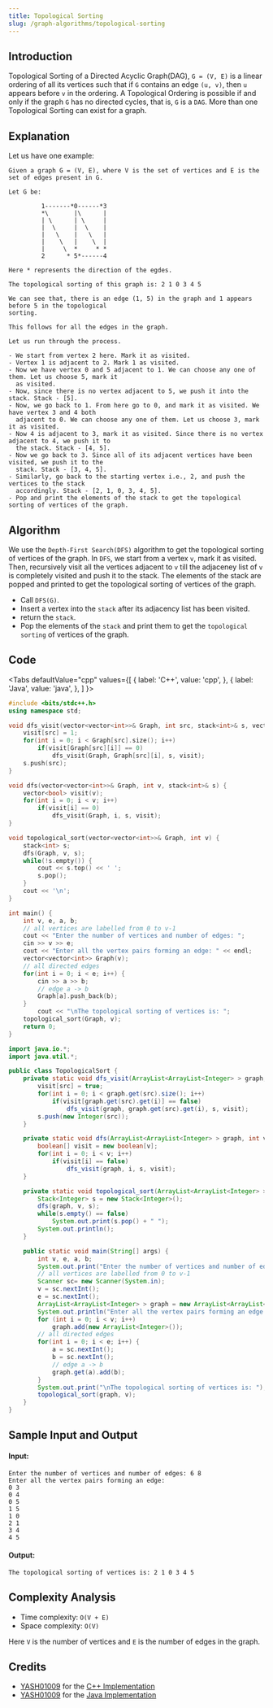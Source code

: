 ```yaml
---
title: Topological Sorting
slug: /graph-algorithms/topological-sorting
---
```


## Introduction

Topological Sorting of a Directed Acyclic Graph(DAG), `G = (V, E)` is a linear ordering of all its vertices such that if `G` contains an edge `(u, v)`, then `u` appears before `v` in the ordering. A Topological Ordering is possible if and only if the graph `G` has no directed cycles, that is, `G` is a `DAG`. More than one Topological Sorting can exist for a graph.

## Explanation

Let us have one example: 

```
Given a graph G = (V, E), where V is the set of vertices and E is the set of edges present in G.

Let G be:

         1-------*0------*3
         *\       |\      |
         | \	  | \	  |
         |  \	  |  \	  |
         |   \	  |   \   |
         |    \	  |    \  |	 
         |     \  *     * *
         2      * 5*------4

Here * represents the direction of the egdes.

The topological sorting of this graph is: 2 1 0 3 4 5

We can see that, there is an edge (1, 5) in the graph and 1 appears before 5 in the topological
sorting.

This follows for all the edges in the graph.

Let us run through the process.

- We start from vertex 2 here. Mark it as visited. 
- Vertex 1 is adjacent to 2. Mark 1 as visited.
- Now we have vertex 0 and 5 adjacent to 1. We can choose any one of them. Let us choose 5, mark it
  as visited.
- Now, since there is no vertex adjacent to 5, we push it into the stack. Stack - [5].
- Now, we go back to 1. From here go to 0, and mark it as visited. We have vertex 3 and 4 both
  adjacent to 0. We can choose any one of them. Let us choose 3, mark it as visited.
- Now 4 is adjacent to 3, mark it as visited. Since there is no vertex adjacent to 4, we push it to
  the stack. Stack - [4, 5].
- Now we go back to 3. Since all of its adjacent vertices have been visited, we push it to the
  stack. Stack - [3, 4, 5].
- Similarly, go back to the starting vertex i.e., 2, and push the vertices to the stack
  accordingly. Stack - [2, 1, 0, 3, 4, 5]. 
- Pop and print the elements of the stack to get the topological sorting of vertices of the graph.
```

## Algorithm

We use the `Depth-First Search(DFS)` algorithm to get the topological sorting of vertices of the graph. In `DFS`, we start from a vertex `v`, mark it as visited. Then, recursively visit all the vertices adjacent to `v` till the adjaceney list of `v` is completely visited and push it to the stack. The elements of the stack are popped and printed to get the topological sorting of vertices of the graph.

  - Call `DFS(G)`.
  - Insert a vertex into the `stack` after its adjacency list has been visited.
  - return the `stack`.
  - Pop the elements of the `stack` and print them to get the `topological sorting` of vertices of the graph.

## Code


<Tabs
  defaultValue="cpp"
  values={[
    { label: 'C++', value: 'cpp', },
    { label: 'Java', value: 'java', },
  ]
}>
<TabItem value="cpp">

```cpp
#include <bits/stdc++.h>
using namespace std;

void dfs_visit(vector<vector<int>>& Graph, int src, stack<int>& s, vector<bool>& visit) {
	visit[src] = 1;
	for(int i = 0; i < Graph[src].size(); i++)
		if(visit[Graph[src][i]] == 0)
		    dfs_visit(Graph, Graph[src][i], s, visit);
    s.push(src);
}

void dfs(vector<vector<int>>& Graph, int v, stack<int>& s) {
	vector<bool> visit(v);
	for(int i = 0; i < v; i++)
		if(visit[i] == 0)
			dfs_visit(Graph, i, s, visit);
}

void topological_sort(vector<vector<int>>& Graph, int v) {
	stack<int> s;
	dfs(Graph, v, s);
	while(!s.empty()) {
		cout << s.top() << ' ';
		s.pop();
	}
	cout << '\n';
}

int main() {
	int v, e, a, b;
	// all vertices are labelled from 0 to v-1
	cout << "Enter the number of vertices and number of edges: ";
	cin >> v >> e;
	cout << "Enter all the vertex pairs forming an edge: " << endl;
	vector<vector<int>> Graph(v);
	// all directed edges
	for(int i = 0; i < e; i++) {
		cin >> a >> b;
		// edge a -> b
		Graph[a].push_back(b);
	}
        cout << "\nThe topological sorting of vertices is: ";	
	topological_sort(Graph, v);
	return 0;
}
```

</TabItem>
<TabItem value="java">

```java
import java.io.*; 
import java.util.*;

public class TopologicalSort {
	private static void dfs_visit(ArrayList<ArrayList<Integer> > graph, int src, Stack<Integer> s, boolean[] visit) {
		visit[src] = true;
		for(int i = 0; i < graph.get(src).size(); i++)
			if(visit[graph.get(src).get(i)] == false)
			    dfs_visit(graph, graph.get(src).get(i), s, visit);
	    s.push(new Integer(src));
	}

	private static void dfs(ArrayList<ArrayList<Integer> > graph, int v, Stack<Integer> s) {
		boolean[] visit = new boolean[v];
		for(int i = 0; i < v; i++)
			if(visit[i] == false)
				dfs_visit(graph, i, s, visit);
	}

	private static void topological_sort(ArrayList<ArrayList<Integer> > graph, int v) {
		Stack<Integer> s = new Stack<Integer>();
		dfs(graph, v, s);
		while(s.empty() == false)
			System.out.print(s.pop() + " ");
		System.out.println();
	}

	public static void main(String[] args) {
		int v, e, a, b;
		System.out.print("Enter the number of vertices and number of edges: ");
		// all vertices are labelled from 0 to v-1
		Scanner sc= new Scanner(System.in);
		v = sc.nextInt();
		e = sc.nextInt();
		ArrayList<ArrayList<Integer> > graph = new ArrayList<ArrayList<Integer> >(v);
		System.out.println("Enter all the vertex pairs forming an edge: ");
		for (int i = 0; i < v; i++) 
            graph.add(new ArrayList<Integer>());
		// all directed edges
		for(int i = 0; i < e; i++) {
			a = sc.nextInt();
			b = sc.nextInt();
			// edge a -> b
			graph.get(a).add(b);
		} 
		System.out.print("\nThe topological sorting of vertices is: ");
		topological_sort(graph, v);
	}
}
```

</TabItem>
</Tabs>

## Sample Input and Output

#### Input:

```
Enter the number of vertices and number of edges: 6 8
Enter all the vertex pairs forming an edge: 
0 3
0 4
0 5
1 5
1 0
2 1
3 4
4 5
```

#### Output:

```
The topological sorting of vertices is: 2 1 0 3 4 5
```

## Complexity Analysis

  - Time complexity: `O(V + E)`
  - Space complexity: `O(V)`

Here `V` is the number of vertices and `E` is the number of edges in the graph.

## Credits

  - [YASH01009](https://github.com/YASH01009) for the [C++ Implementation](https://github.com/TesseractCoding/NeoAlgo/blob/master/C-Plus-Plus/graphs/TopologicalSort.cpp)
  - [YASH01009](https://github.com/YASH01009) for the [Java Implementation](https://github.com/TesseractCoding/NeoAlgo/blob/master/Java/graphs/TopologicalSort.java)

